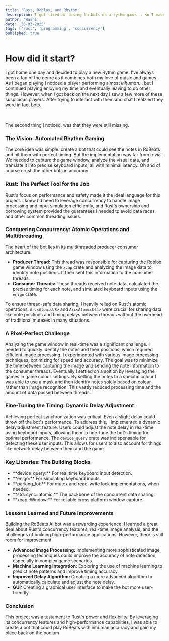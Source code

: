 ```yaml
---
title: 'Rust, Roblox, and Rhythm'
description: I got tired of losing to bots on a rythm game... so I made a better one. Introducing- Roblot, the best (non-memory reading) Roblox rythm game player of all time.
author: 'Washi'
date: '23-03-2025'
tags: ['rust', 'programming', 'concurrency']
published: true
---
```


<h1>How did it start?</h1>

I got home one day and decided to play a new Rythm game. I've always been a fan of the genre as it combines both my love of music and games. As I began playing I noticed a player performing almost _inhuman_... but I continued playing enjoying my time and eventually leaving to do other things. However, when I got back on the next day I saw a few more of these suspicious players. After trying to interact with them and chat I realzied they were in fact bots.

<br />
<br />
The second thing I noticed, was that they were still missing.

<h3>The Vision: Automated Rhythm Gaming</h3>

The core idea was simple: create a bot that could see the notes in RoBeats and hit them with perfect timing. But the implementation was far from trivial. We needed to capture the game window, analyze the visual data, and translate it into precise keyboard inputs, all with minimal latency. Oh and of course crush the other bots in accuracy.

<h3>Rust: The Perfect Tool for the Job</h3>

Rust's focus on performance and safety made it the ideal language for this project. I knew I'd need to leverage concurrency to handle image processing and input simulation efficiently, and Rust's ownership and borrowing system provided the guarantees I needed to avoid data races and other common threading issues.

<h3>Conquering Concurrency: Atomic Operations and Multithreading</h3>

The heart of the bot lies in its multithreaded producer consumer architecture.

- **Producer Thread:** This thread was responsible for capturing the Roblox game window using the `xcap` crate and analyzing the image data to identify note positions. It then sent this information to the consumer threads.
- **Consumer Threads:** These threads received note data, calculated the precise timing for each note, and simulated keyboard inputs using the `enigo` crate.

To ensure thread-safe data sharing, I heavily relied on Rust's atomic operations. `Arc<AtomicU8>` and `Arc<AtomicU64>` were crucial for sharing data like note positions and timing delays between threads without the overhead of traditional mutexes in many situations.

<h3>A Pixel-Perfect Challenge</h3>

Analyzing the game window in real-time was a significant challenge. I needed to quickly identify the notes and their positions, which required efficient image processing. I experimented with various image processing techniques, optimizing for speed and accuracy. The goal was to minimize the time between capturing the image and sending the note information to the consumer threads. Eventually I settled on a soltion by leveraging the games in game colour settings. By setting the notes to a specific colour I was able to use a mask and then identify notes solely based on colour rather than image recognition. This vastly reduced processing time and the amount of data passed between threads.

<h3>Fine-Tuning the Timing: Dynamic Delay Adjustment</h3>

Achieving perfect synchronization was critical. Even a slight delay could throw off the bot's performance. To address this, I implemented a dynamic delay adjustment feature. Users could adjust the note delay in real-time using keyboard inputs, allowing them to fine-tune the bot's timing for optimal performance. The `device_query` crate was indispensable for detecting these user inputs. This allows for users to also account for things like network delay between them and the game.

<h3>Key Libraries: The Building Blocks</h3>

<ul className="left-0 w-full">
  <li>**device_query:** For real time keyboard input detection.</li>
  <li>**enigo:** For simulating keyboard inputs.</li>
  <li>**parking_lot:** For mutex and read-write lock implementations, when needed.</li>
  <li>**std::sync::atomic:** The backbone of the concurrent data sharing.</li>
  <li>**xcap::Window:** For reliable cross platform window capture.</li>
</ul>

<h3>Lessons Learned and Future Improvements</h3>

Building the RoBeats AI bot was a rewarding experience. I learned a great deal about Rust's concurrency features, real-time image analysis, and the challenges of building high-performance applications. However, there is still room for improvement.

- **Advanced Image Processing:** Implementing more sophisticated image processing techniques could improve the accuracy of note detection, especially in complex game scenarios.
- **Machine Learning Integration:** Exploring the use of machine learning to predict note patterns and improve timing accuracy.
- **Improved Delay Algorithm:** Creating a more advanced algorithm to automatically calculate and adjust the note delay.
- **GUI:** Creating a graphical user interface to make the bot more user-friendly.

<h3>Conclusion</h3>

This project was a testament to Rust's power and flexibility. By leveraging its concurrency features and high-performance capabilities, I was able to create a bot that could play RoBeats with inhuman accuracy and gain my place back on the podium
